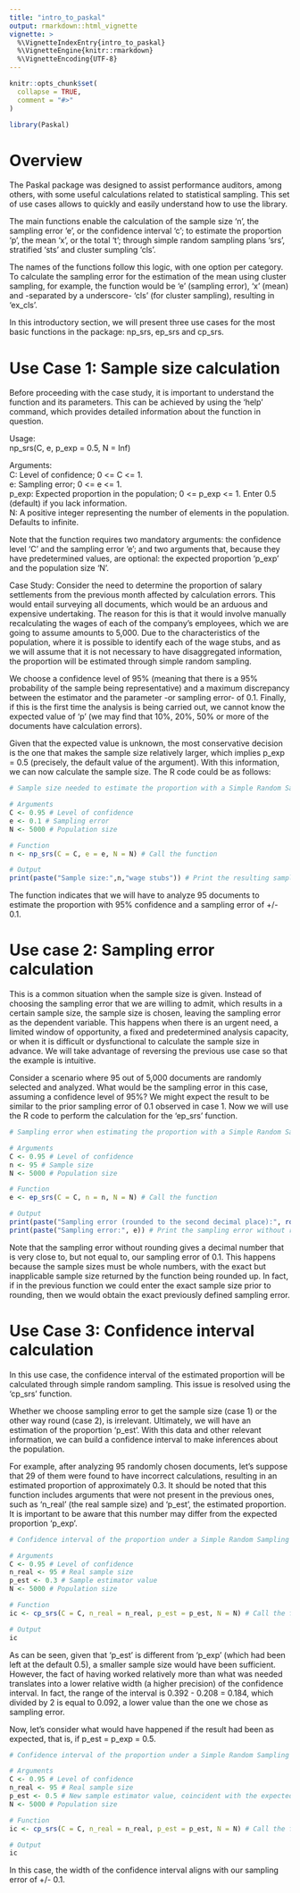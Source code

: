 ```yaml
---
title: "intro_to_paskal"
output: rmarkdown::html_vignette
vignette: >
  %\VignetteIndexEntry{intro_to_paskal}
  %\VignetteEngine{knitr::rmarkdown}
  %\VignetteEncoding{UTF-8}
---
```


```r
knitr::opts_chunk$set(
  collapse = TRUE,
  comment = "#>"
)
```


```r
library(Paskal)
```

# Overview

The Paskal package was designed to assist performance auditors, among others, with some useful calculations related to statistical sampling. This set of use cases allows to quickly and easily understand how to use the library.

The main functions enable the calculation of the sample size 'n', the sampling error 'e', or the confidence interval 'c'; to estimate the proportion 'p', the mean 'x', or the total 't'; through simple random sampling plans 'srs', stratified 'sts' and cluster sumpling 'cls'.

The names of the functions follow this logic, with one option per category. To calculate the sampling error for the estimation of the mean using cluster sampling, for example, the function would be 'e' (sampling error), 'x' (mean) and -separated by a underscore- 'cls' (for cluster sampling), resulting in 'ex_cls'.

In this introductory section, we will present three use cases for the most basic functions in the package: np_srs, ep_srs and cp_srs.

# Use Case 1: Sample size calculation

Before proceeding with the case study, it is important to understand the function and its parameters. This can be achieved by using the 'help' command, which provides detailed information about the function in question.

Usage:<br>
np_srs(C, e, p_exp = 0.5, N = Inf)

Arguments:<br>
C: Level of confidence; 0 <= C <= 1.<br>
e: Sampling error; 0 <= e <= 1.<br>
p_exp: Expected proportion in the population; 0 <= p_exp <= 1. Enter 0.5 (default) if you lack information.<br>
N: A positive integer representing the number of elements in the population. Defaults to infinite.<br>

Note that the function requires two mandatory arguments: the confidence level 'C' and the sampling error 'e'; and two arguments that, because they have predetermined values, are optional: the expected proportion 'p_exp' and the population size 'N'.

Case Study: Consider the need to determine the proportion of salary settlements from the previous month affected by calculation errors. This would entail surveying all documents, which would be an arduous and expensive undertaking. The reason for this is that it would involve manually recalculating the wages of each of the company's employees, which we are going to assume amounts to 5,000. Due to the characteristics of the population, where it is possible to identify each of the wage stubs, and as we will assume that it is not necessary to have disaggregated information, the proportion will be estimated through simple random sampling.

We choose a confidence level of 95% (meaning that there is a 95% probability of the sample being representative) and a maximum discrepancy between the estimator and the parameter -or sampling error- of 0.1. Finally, if this is the first time the analysis is being carried out, we cannot know the expected value of 'p' (we may find that 10%, 20%, 50% or more of the documents have calculation errors).

Given that the expected value is unknown, the most conservative decision is the one that makes the sample size relatively larger, which implies p_exp = 0.5 (precisely, the default value of the argument). With this information, we can now calculate the sample size. The R code could be as follows: 

```r
# Sample size needed to estimate the proportion with a Simple Random Sampling plan

# Arguments
C <- 0.95 # Level of confidence
e <- 0.1 # Sampling error
N <- 5000 # Population size

# Function
n <- np_srs(C = C, e = e, N = N) # Call the function

# Output
print(paste("Sample size:",n,"wage stubs")) # Print the resulting sampling size
```

The function indicates that we will have to analyze 95 documents to estimate the proportion with 95% confidence and a sampling error of +/- 0.1.

# Use case 2: Sampling error calculation

This is a common situation when the sample size is given. Instead of choosing the sampling error that we are willing to admit, which results in a certain sample size, the sample size is chosen, leaving the sampling error as the dependent variable. This happens when there is an urgent need, a limited window of opportunity, a fixed and predetermined analysis capacity, or when it is difficult or dysfunctional to calculate the sample size in advance. We will take advantage of reversing the previous use case so that the example is intuitive. 

Consider a scenario where 95 out of 5,000 documents are randomly selected and analyzed. What would be the sampling error in this case, assuming a confidence level of 95%? We might expect the result to be similar to the prior sampling error of 0.1 observed in case 1. Now we will use the R code to perform the calculation for the 'ep_srs' function. <br>

```r
# Sampling error when estimating the proportion with a Simple Random Sampling plan

# Arguments
C <- 0.95 # Level of confidence
n <- 95 # Sample size
N <- 5000 # Population size

# Function
e <- ep_srs(C = C, n = n, N = N) # Call the function

# Output
print(paste("Sampling error (rounded to the second decimal place):", round(e$e, 2))) # Print the round up sampling error
print(paste("Sampling error:", e)) # Print the sampling error without rounding
```

Note that the sampling error without rounding gives a decimal number that is very close to, but not equal to, our sampling error of 0.1. This happens because the sample sizes must be whole numbers, with the exact but inapplicable sample size returned by the function being rounded up. In fact, if in the previous function we could enter the exact sample size prior to rounding, then we would obtain the exact previously defined sampling error.

# Use Case 3: Confidence interval calculation

In this use case, the confidence interval of the estimated proportion will be calculated through simple random sampling. This issue is resolved using the 'cp_srs' function.

Whether we choose sampling error to get the sample size (case 1) or the other way round (case 2), is irrelevant. Ultimately, we will have an estimation of the proportion ‘p_est’. With this data and other relevant information, we can build a confidence interval to make inferences about the population.

For example, after analyzing 95 randomly chosen documents, let’s suppose that 29 of them were found to have incorrect calculations, resulting in an estimated proportion of approximately 0.3. It should be noted that this function includes arguments that were not present in the previous ones, such as ‘n_real’ (the real sample size) and ‘p_est’, the estimated proportion. It is important to be aware that this number may differ from the expected proportion ‘p_exp’. <br>

```r
# Confidence interval of the proportion under a Simple Random Sampling framework

# Arguments
C <- 0.95 # Level of confidence
n_real <- 95 # Real sample size
p_est <- 0.3 # Sample estimator value
N <- 5000 # Population size

# Function
ic <- cp_srs(C = C, n_real = n_real, p_est = p_est, N = N) # Call the function

# Output
ic
```

As can be seen, given that 'p_est' is different from 'p_exp' (which had been left at the default 0.5), a smaller sample size would have been sufficient. However, the fact of having worked relatively more than what was needed translates into a lower relative width (a higher precision) of the confidence interval. In fact, the range of the interval is 0.392 - 0.208 = 0.184, which divided by 2 is equal to 0.092, a lower value than the one we chose as sampling error.

Now, let's consider what would have happened if the result had been as expected, that is, if p_est = p_exp = 0.5.

```r
# Confidence interval of the proportion under a Simple Random Sampling framework (with another 'p_est')

# Arguments
C <- 0.95 # Level of confidence
n_real <- 95 # Real sample size
p_est <- 0.5 # New sample estimator value, coincident with the expected value
N <- 5000 # Population size

# Function
ic <- cp_srs(C = C, n_real = n_real, p_est = p_est, N = N) # Call the function

# Output
ic
```

In this case, the width of the confidence interval aligns with our sampling error of +/- 0.1.
